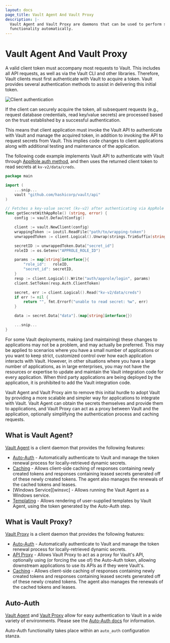 ```yaml
---
layout: docs
page_title: Vault Agent And Vault Proxy
description: |-
  Vault Agent and Vault Proxy are daemons that can be used to perform some Vault
  functionality automatically.
---
```


# Vault Agent And Vault Proxy

A valid client token must accompany most requests to Vault. This
includes all API requests, as well as via the Vault CLI and other libraries.
Therefore, Vault clients must first authenticate with Vault to acquire a token.
Vault provides several authentication methods to assist in
delivering this initial token.

![Client authentication](/img/diagram-vault-agent.png)

If the client can securely acquire the token, all subsequent requests (e.g., request
database credentials, read key/value secrets) are processed based on the
trust established by a successful authentication.

This means that client application must invoke the Vault API to authenticate
with Vault and manage the acquired token, in addition to invoking the API to
request secrets from Vault. This implies code changes to client applications
along with additional testing and maintenance of the application.

The following code example implements Vault API to authenticate with Vault
through [AppRole auth method](/vault/docs/auth/approle#code-example), and then uses
the returned client token to read secrets at `kv-v2/data/creds`.

```go
package main

import (
    ...snip...
    vault "github.com/hashicorp/vault/api"
)

// Fetches a key-value secret (kv-v2) after authenticating via AppRole
func getSecretWithAppRole() (string, error) {
    config := vault.DefaultConfig()

    client := vault.NewClient(config)
    wrappingToken := ioutil.ReadFile("path/to/wrapping-token")
    unwrappedToken := client.Logical().Unwrap(strings.TrimSuffix(string(wrappingToken), "\n"))

    secretID := unwrappedToken.Data["secret_id"]
    roleID := os.Getenv("APPROLE_ROLE_ID")

    params := map[string]interface{}{
        "role_id":   roleID,
        "secret_id": secretID,
    }
    resp := client.Logical().Write("auth/approle/login", params)
    client.SetToken(resp.Auth.ClientToken)

    secret, err := client.Logical().Read("kv-v2/data/creds")
    if err != nil {
        return "", fmt.Errorf("unable to read secret: %w", err)
    }

    data := secret.Data["data"].(map[string]interface{})

    ...snip...
}
```

For some Vault deployments, making (and maintaining) these changes to
applications may not be a problem, and may actually be preferred. This may be
applied to scenarios where you have a small number of applications or you want
to keep strict, customized control over how each application interacts with
Vault. However, in other situations where you have a large number of
applications, as in large enterprises, you may not have the resources or expertise
to update and maintain the Vault integration code for every application. When
third party applications are being deployed by the application, it is prohibited
to add the Vault integration code.

Vault Agent and Vault Proxy aim to remove this initial hurdle to adopt Vault by providing a
more scalable and simpler way for applications to integrate with Vault. Vault Agent can
obtain the secrets themselves and provide them to applications, and Vault Proxy can act as
a proxy between Vault and the application, optionally simplifying the authentication process
and caching requests.

## What is Vault Agent?

[Vault Agent][vaultagent] is a client daemon that provides the following features:

- [Auto-Auth][autoauth] - Automatically authenticate to Vault and manage the
  token renewal process for locally-retrieved dynamic secrets.
- [Caching][caching] - Allows client-side caching of responses containing newly
  created tokens and responses containing leased secrets generated off of these
  newly created tokens. The agent also manages the renewals of the cached tokens and leases.
- [Windows Service][winsvc] - Allows running the Vault Agent as a Windows
  service.
- [Templating][template] - Allows rendering of user-supplied templates by Vault
  Agent, using the token generated by the Auto-Auth step.

## What is Vault Proxy?

[Vault Proxy][vaultproxy] is a client daemon that provides the following features:

- [Auto-Auth][autoauth] - Automatically authenticate to Vault and manage the
token renewal process for locally-retrieved dynamic secrets.
- [API Proxy][apiproxy] - Allows Vault Proxy to act as a proxy for Vault's API,
optionally using (or forcing the use of) the Auto-Auth token, allowing downstream
applications to use its APIs as if they were Vault's.
- [Caching][caching] - Allows client-side caching of responses containing newly
created tokens and responses containing leased secrets generated off of these
newly created tokens. The agent also manages the renewals of the cached tokens and leases.

## Auto-Auth

[Vault Agent][vaultagent] and [Vault Proxy][vaultproxy] allow for easy authentication to Vault
in a wide variety of environments. Please see the [Auto-Auth docs][autoauth] for information.

Auto-Auth functionality takes place within an `auto_auth` configuration stanza.

[autoauth]: /vault/docs/agentandproxy/autoauth
[caching]: /vault/docs/agentandproxy/agent/caching
[apiproxy]: /vault/docs/agentandproxy/proxy/apiproxy
[template]: /vault/docs/agentandproxy/agent/template
[template-config]: /vault/docs/agentandproxy/agent/template#template-configurations
[vaultagent]: /vault/docs/agentandproxy/agent
[vaultproxy]: /vault/docs/agentandproxy/proxy
